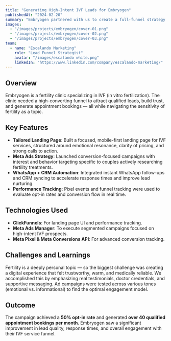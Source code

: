 ```yaml
---
title: "Generating High-Intent IVF Leads for Embryogen"
publishedAt: "2024-02-20"
summary: "Embryogen partnered with us to create a full-funnel strategy for attracting IVF patients — combining Meta Ads, a conversion-focused landing page, and automated WhatsApp follow-ups."
images:
  - "/images/projects/embryogen/cover-01.png"
  - "/images/projects/embryogen/cover-02.png"
  - "/images/projects/embryogen/cover-03.png"
team:
  - name: "Escalando Marketing"
    role: "Lead Funnel Strategist"
    avatar: "/images/escalando white.png"
    linkedIn: "https://www.linkedin.com/company/escalando-marketing/"
---
```


## Overview

Embryogen is a fertility clinic specializing in IVF (in vitro fertilization). The clinic needed a high-converting funnel to attract qualified leads, build trust, and generate appointment bookings — all while navigating the sensitivity of fertility as a topic.

## Key Features

- **Tailored Landing Page**: Built a focused, mobile-first landing page for IVF services, structured around emotional resonance, clarity of pricing, and strong calls to action.
- **Meta Ads Strategy**: Launched conversion-focused campaigns with interest and behavior targeting specific to couples actively researching fertility treatments.
- **WhatsApp + CRM Automation**: Integrated instant WhatsApp follow-ups and CRM syncing to accelerate response times and improve lead nurturing.
- **Performance Tracking**: Pixel events and funnel tracking were used to evaluate opt-in rates and conversion flow in real time.

## Technologies Used

- **ClickFunnels**: For landing page UI and performance tracking.
- **Meta Ads Manager**: To execute segmented campaigns focused on high-intent IVF prospects.
- **Meta Pixel & Meta Conversions API**: For advanced conversion tracking.

## Challenges and Learnings

Fertility is a deeply personal topic — so the biggest challenge was creating a digital experience that felt trustworthy, warm, and medically reliable. We accomplished this by emphasizing real testimonials, doctor credentials, and supportive messaging. Ad campaigns were tested across various tones (emotional vs. informational) to find the optimal engagement model.

## Outcome

The campaign achieved a **50% opt-in rate** and generated **over 40 qualified appointment bookings per month**. Embryogen saw a significant improvement in lead quality, response times, and overall engagement with their IVF service funnel.